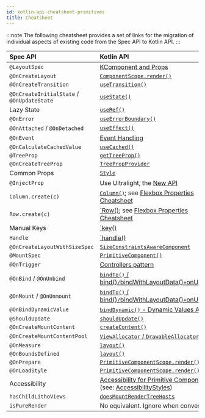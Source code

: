 ```yaml
---
id: kotlin-api-cheatsheet-primitives
title: Cheatsheet
---
```



:::note
The following cheatsheet provides a set of links for the migration of individual aspects of existing code from the Spec API to Kotlin API.
:::

| Spec API                                   | Kotlin API |
| :--                                        | :-- |
| `@LayoutSpec`                              | [KComponent and Props](basics.mdx) |
| `@OnCreateLayout`                          | [`ComponentScope.render()`](basics.mdx) |
| `@OnCreateTransition`                      | [`useTransition()`](/kotlin/hooks-for-spec-developers.mdx#usetransition) |
| `@OnCreateInitialState` / `@OnUpdateState` | [`useState()`](/mainconcepts/use-state.mdx) |
| Lazy State                                 | [`useRef()`](mainconcepts/use-ref.mdx) |
| `@OnError`                                 | [`useErrorBoundary()`](/mainconcepts/use-error-boundary.mdx) |
| `@OnAttached` / `@OnDetached`              | [`useEffect()`](/mainconcepts/use-effect.mdx) |
| `@OnEvent`                                 | [Event Handling](event-handling.mdx) |
| `@OnCalculateCachedValue`                  | [`useCached()`](https://github.com/facebook/litho/blob/75655943f348c0347d534e6931fb53b2f7f16195/litho-core-kotlin/src/main/kotlin/com/facebook/litho/KCached.kt) |
| `@TreeProp`                                | [`getTreeProp()`](basics.mdx#treeprops) |
| `@OnCreateTreeProp`                        | [`TreePropProvider`](basics.mdx#treeprops) |
| Common Props                               | [`Style`](basics.mdx#common-props) |
| `@InjectProp`                              | Use Ultralight, the [New API](https://www.internalfb.com/intern/wiki/Ultralight/Static_Injector/) |
| `Column.create(c)`                         | [`Column()`](flexbox-containers.mdx); see [Flexbox Properties Cheatsheet](flexbox-containers.mdx#flexbox-properties-cheatsheet) |
| `Row.create(c)`                            | [`Row()](flexbox-containers.mdx); see [Flexbox Properties Cheatsheet](flexbox-containers.mdx#flexbox-properties-cheatsheet) |
| Manual Keys                                | [`key()](mainconcepts/coordinate-state-actions/keys-and-identity.md#assigning-manual-keys) |
| `Handle`                                   | [`handle()](basics.mdx#handles) |
| `@OnCreateLayoutWithSizeSpec`              | [`SizeConstraintsAwareComponent`](../custom-layout.md#kotlin-integration)  | //TODO
| `@MountSpec`                               | [`PrimitiveComponent()`](../mainconcepts/primitivecomponents/overview.mdx)|
| `@OnTrigger`                               | [Controllers pattern](../mainconcepts/primitivecomponents/primitive-controllers.mdx) |
| `@OnBind` / `@OnUnbind`                    | [`bindTo()` / bind()` / `bindWithLayoutData()` + `onUnbind()`](https://github.com/facebook/litho/blob/75655943f348c0347d534e6931fb53b2f7f16195/sample/src/main/java/com/facebook/samples/litho/kotlin/primitives/SimpleImageViewPrimitiveComponent.kt#L41-L44) |
| `@OnMount` / `@OnUnmount`                  | [`bindTo()` / bind()` / `bindWithLayoutData()` + `onUnbind()`](https://github.com/facebook/litho/blob/75655943f348c0347d534e6931fb53b2f7f16195/sample/src/main/java/com/facebook/samples/litho/kotlin/primitives/SimpleImageViewPrimitiveComponent.kt#L41-L44) |
| `@OnBindDynamicValue`                      | [`bindDynamic()` - Dynamic Values API](https://github.com/facebook/litho/blob/75655943f348c0347d534e6931fb53b2f7f16195/sample/src/main/java/com/facebook/samples/litho/kotlin/primitives/bindto/ImageViewComponent.kt#L53-L63) |
| `@ShouldUpdate`                            | [`shouldUpdate()`](../mainconcepts/primitivecomponents/primitive.mdx#mounting-and-unmounting-content-properties) |
| `@OnCreateMountContent`                    | [`createContent()`](../mainconcepts/primitivecomponents/primitive.mdx#content-creation) |
| `@OnCreateMountContentPool`                | [`ViewAllocator` / `DrawableAllocator`](../mainconcepts/primitivecomponents/primitive-preallocation.mdx)|
| `@OnMeasure`                               | [`layout()`](../mainconcepts/primitivecomponents/primitive-measuring.mdx) |
| `@OnBoundsDefined`                         | [`layout()`](../mainconcepts/primitivecomponents/primitive-measuring.mdx) |
| `@OnPrepare`                               | [`PrimitiveComponentScope.render()`](../mainconcepts/primitivecomponents/primitive-component.mdx) |
| `@OnLoadStyle`                             | [`PrimitiveComponentScope.render()`](../mainconcepts/primitivecomponents/primitive-component.mdx) |
| Accessibility                              | [Accessibility for Primitive Components](../accessibility/accessibility.mdx) (see: [AccessibilityStyles](https://fburl.com/code/3ikzp6c7))|
| `hasChildLithoViews`                       | [`doesMountRenderTreeHosts`](https://github.com/facebook/litho/blob/75655943f348c0347d534e6931fb53b2f7f16195/sample/src/main/java/com/facebook/samples/litho/kotlin/primitives/widgets/HorizontalScroll.kt#L111)|
| `isPureRender`                             | No equivalent. Ignore when converting. |
